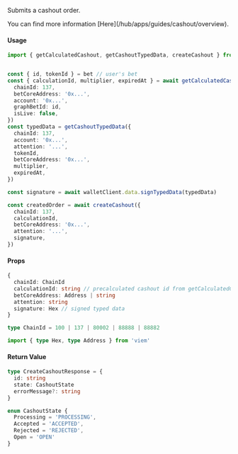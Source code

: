 
Submits a cashout order.

<Callout type="info">
  You can find more information [Here](/hub/apps/guides/cashout/overview).
</Callout>

#### Usage

```ts {4, 5, 16, 18, 19, 22, 26, 29}
import { getCalculatedCashout, getCashoutTypedData, createCashout } from '@azuro-org/toolkit'


const { id, tokenId } = bet // user's bet
const { calculationId, multiplier, expiredAt } = await getCalculatedCashout({
  chainId: 137,
  betCoreAddress: '0x...',
  account: '0x...',
  graphBetId: id,
  isLive: false,
})
const typedData = getCashoutTypedData({
  chainId: 137,
  account: '0x...',
  attention: '...',
  tokenId,
  betCoreAddress: '0x...',
  multiplier,
  expiredAt,
})

const signature = await walletClient.data.signTypedData(typedData)

const createdOrder = await createCashout({
  chainId: 137,
  calculationId,
  betCoreAddress: '0x...',
  attention: '...',
  signature,
})
```

#### Props

```ts
{
  chainId: ChainId
  calculationId: string // precalculated cashout id from getCalculatedCashout
  betCoreAddress: Address | string
  attention: string
  signature: Hex // signed typed data
}
```

```ts
type ChainId = 100 | 137 | 80002 | 88888 | 88882

import { type Hex, type Address } from 'viem'
```

#### Return Value

```ts
type CreateCashoutResponse = {
  id: string
  state: CashoutState
  errorMessage?: string
}

enum CashoutState {
  Processing = 'PROCESSING',
  Accepted = 'ACCEPTED',
  Rejected = 'REJECTED',
  Open = 'OPEN'
}
```
